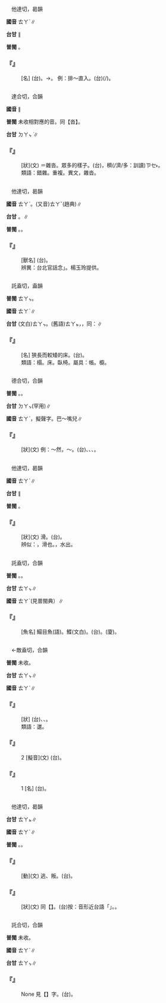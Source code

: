 
=={{ruby|闥|ㄊㄚˋ}}==

　他達切，曷韻

'''國音''' <rt>ㄊㄚˋ</rt>∥

'''台甘''' {{ruby|(文)|ㄊㄚㆵ}}∥

'''普閩''' {{ruby|(文)|ㄊㄚㆵ}}。

    

==='''『{{ruby|闥|ㄊㄚˋ}}』'''===
: [名] (台){{ruby|宮|ㄍㄧㆲ}}{{ruby|中|ㄉㄧㆲ}}{{ruby|小|ㄒㄧㄜˋ}}{{ruby|門|ㄇㆭˊ}}。→{{ruby|一|ㄧㆵ}}{{ruby|般|ㄅㄨㆩ}}{{ruby|丌|ㆤ}}{{ruby|門|ㄇㆭˊ}}。 例：排～直入。(台){{ruby|<mark>&#xffa58;</mark>|ㄙㄚㆶ}}{{ruby|一|ㄐㄧㆵ ͘}}{{ruby|下|·ㆤ˫}}{{ruby|著|ㄉㄧㄜㆷ}}(/{{ruby|都|ㄉㄜ˫}}){{ruby|入|ㆢㄧㆴ ͘}}{{ruby|/|ㄌㄧㆴ}}{{ruby|去|ㄎㄧ˪}}。
    

=={{ruby|遝|ㄊㄚˋ}}==

　達合切，合韻

'''國音''' {{ruby|(文)|ㄊㄚˋ}}∥

'''普閩''' 未收相對應的音。同【沓】。

'''台甘''' <rt>ㄉㄚㆴ ͘</rt>∥

    

==='''『{{ruby|雜|ㄗㄚˊ}}{{ruby|遝|ㄊㄚˋ}}』'''===
: [狀](文) ＝雜沓。眾多的樣子。(台){{ruby|雜|ㄗㄚㆴ ͘}}{{ruby|沓|ㄉㄚㆴ ͘}}，{{ruby|真|ㄐㄧㄣ}}穧(/濟/多：訓讀)<rt>ㄗㆤ˫</rt>{{ruby|/|ㄗㄨㆤ˫}}。
:類語：錯雜。重複。異文，雜沓。
:
    

=={{ruby|獺|ㄊㄚˋ}}==

　他達切，曷韻

'''國音''' <rt>ㄊㄚˋ</rt>。(又音)<rt>ㄊㄚˇ</rt>(趙典)∥

'''台甘''' {{ruby|(文)|ㄊㄚㆵ}}。{{ruby|(語)|ㄊㄨㄚㆷ}}∥

'''普閩''' {{ruby|(文)|ㄊㄚㆵ}}。{{ruby|(白)|ㄊㄚㆷ}}{{ruby|。|ㄊㄨㄚㆷ}}。

    

==='''『{{ruby|獺|ㄊㄚˋ}}』'''===
: [獸名] (台){{ruby|水|ㄗㄨㄧˋ}}{{ruby|獺|ㄊㄨㄚㆷ}}。
:辨異：台北官話念{{ruby|「|ㄌㄞˋ}}」。楊玉玲提供。
:
    

=={{ruby|榻|ㄊㄚˋ}}==

　託盍切，盍韻

'''普閩''' <rt>ㄊㄚㆴ</rt>。

'''國音''' <rt>ㄊㄚˋ</rt>∥

'''台甘''' (文白)<rt>ㄊㄚㆴ</rt>。(舊語)<rt>ㄊㄚㆵ</rt>，{{ruby|筆|ㄅㄧㆵ}}{{ruby|榻|ㄊㄚㆴ}}，同：{{ruby|筆|ㄅㄧㆵ}}{{ruby|錔|ㄊㄚㆴ}}∥

    

==='''『{{ruby|榻|ㄊㄚˋ}}』'''===
: [名] 狹長而較矮的床。(台){{ruby|古|ㄍㆦˋ}}{{ruby|早|ㄗㄚˋ}}{{ruby|眠|ㆠㄧㄣˊ}}{{ruby|床|ㄘㆭˊ}}{{ruby|叫|ㄍㄧㄜ˪}}{{ruby|做|ㄗㄨㆤ˪}}{{ruby|/|ㄗㄜ˪}}{{ruby|榻|ㄊㄚㆴ}}。
:類語：榻。床。臥椅。屬具：帳。櫥。
:
    

=={{ruby|嗒|ㄊㄚˋ}}==

　德合切，合韻

'''普閩''' {{ruby|(文)|ㄉㄚㆴ}}{{ruby|、|ㄊㄚㆴ}}。{{ruby|(語)|ㄉㄚㆷ}}{{ruby|、|ㄊㄚㆷ}}。

'''台甘''' <rt>ㄉㄚㆴ</rt>{{ruby|/|ㄊㄚㆴ}}(罕用)∥

'''國音''' <rt>ㄊㄚˋ</rt>{{ruby|。|ㄉㄚ}}，擬聲字{{ruby|。|ㄉㄚˊ}}{{ruby|。|ㄉㄚ}}。巴～嘴兒∥

    

==='''『{{ruby|嗒|ㄊㄚˋ}}』'''===
: [狀](文) 例：～然，～{{ruby|喪|ㄙㄤˋ}}。(台){{ruby|嗒|ㄊㄚㆴ}}{{ruby|然|ㆢㄧㄢˊ}}{{ruby|/|ㄌㄧㄢˊ}}、{{ruby|頹|ㄉㄨㆤˊ}}{{ruby|喪|ㄙㆲ˪}}、{{ruby|懊|ㄠ˪}}{{ruby|惱|ㄋㄠˋ}}、{{ruby|失|ㄒㄧㆵ}}{{ruby|意|ㄧ˪}}{{ruby|丌|ㆤ}}{{ruby|款|ㄎㄨㄢˋ}}。
    

=={{ruby|<mark>&#xf9cf9;</mark>|ㄊㄚˋ}}==

　他達切，曷韻

'''國音''' <rt>ㄊㄚˋ</rt>∥

'''台甘''' {{ruby|(文)|ㄊㄚㆵ}}∥

'''普閩''' {{ruby|(文)|ㄊㄚㆵ}}。

    

==='''『{{ruby|<mark>&#xf9cf9;</mark>|ㄊㄚˋ}}』'''===
: [狀](文) 滑{{ruby|榴|·ㄌㄧㄡˊ}}。(台){{ruby|滑|ㄍㄨㆵ ͘}}{{ruby|溜|ㄌㄧㄨ˪}}{{ruby|( )|ㄒㄧㄨㆷ}}。
:辨似：{{ruby|<mark>&#xf9cf9;</mark>|ㄊㄚˋ}}，滑也。{{ruby|<mark>&#xffa6a;</mark>|ㄉㄚˊ}}，水出。
:
    

=={{ruby|鰨|ㄊㄚˋ}}==

　託盍切，合韻

'''普閩''' {{ruby|(文)|ㄊㄚㆴ}}。{{ruby|(白)|ㄊㄚㆷ}}。

'''台甘''' <rt>ㄊㄚㆴ</rt>∥

'''國音''' <rt>ㄊㄚˋ</rt>{{ruby|。|ㄊㄚˇ}}(見普閩典）∥

    

==='''『{{ruby|鰨|ㄊㄚˋ}}』'''===
: [魚名] 鰨目魚(語)。鰈(文白)。(台){{ruby|獺|ㄊㄨㄚㆷ}}{{ruby|紗|ㄙㆤ}}{{ruby|魚|ㄏㄧˊ}}{{ruby|/|ㄏㄨˊ}}。(廈){{ruby|鰨|ㄊㄚㆷ}}{{ruby|紗|ㄙㆤ}}。
    

=={{ruby|闒|ㄊㄚˋ}}==

　←敵盍切，合韻

'''普閩''' 未收。

'''台甘''' <rt>ㄊㄚㆴ</rt>∥

'''國音''' <rt>ㄊㄚˋ</rt>∥

    

==='''『{{ruby|闒|ㄊㄚˋ}}{{ruby|茸|ㄖㄨㄥˇ}}』'''===
: [狀] (台){{ruby|形|ㄏㄧㄥˊ}}{{ruby|容|ㄧㆲˊ}}{{ruby|人|ㄌㄤˊ}}{{ruby|戇|ㆣㆲ˫}}、{{ruby|頇|ㄏㆰˊ}}{{ruby|顢|ㆠㄢ˫}}、{{ruby|下|ㄏㄚ˫}}{{ruby|賤|ㄐㄧㄢ˫}}。
:類語：邋{{ruby|遢|ㄊㄚˋ}}。
:
    

==='''『{{ruby|闒|ㄊㄚˋ}}』'''===
:2  [擬音](文) (台){{ruby|鐘|ㄐㄧㄥ}}{{ruby|鼓|ㄍㆦˋ}}{{ruby|丌|ㆤ}}{{ruby|聲|ㄒㄧㆩ}}。
    

==='''『{{ruby|闒|ㄊㄚˋ}}』'''===
:1  [名] (台){{ruby|樓|ㄌㄠˊ}}{{ruby|頂|ㄉㄧㄥˋ}}{{ruby|丌|ㆤ}}{{ruby|門|ㄇㆭˊ}}。
    

=={{ruby|<mark>&#xf9758;</mark>|ㄊㄚˋ}}==

　他達切，曷韻

'''台甘''' <rt>ㄊㄚㆵ</rt>∥

'''國音''' <rt>ㄊㄚˋ</rt>∥

'''普閩''' {{ruby|(文)|ㄊㄚㆵ}}。{{ruby|(白)|ㄊㄚㆷ}}{{ruby|、|ㄉㄚㆵ ͘}}。

    

==='''『{{ruby|<mark>&#xf9758;</mark>|ㄊㄚˋ}}』'''===
: [動](文) 逃、叛。(台){{ruby|走|ㄗㄠˋ}}{{ruby|離|ㄌㄧ˫}}{{ruby|開|ㄎㄨㄧ}}。
    

==='''『{{ruby|佻|ㄊㄧㄠ}}{{ruby|<mark>&#xf9758;</mark>|ㄊㄚˋ}}』'''===
: [狀](文) 同【{{ruby|挑|ㄊㄠ}}{{ruby|達|ㄊㄚˋ}}】。(台)按：音形近台語「{{ruby|跳|ㄊㄧㄠ˪}}{{ruby|塔|ㄊㄚㆷ}}」。{{ruby|意|ㄧ˪}}{{ruby|思|ㄙㄨ˪}}{{ruby|是|ㄒㄧ˫}}{{ruby|<mark>&#xffb51;</mark>|ㆣㄧㄣˋ}}{{ruby|仔|ㄚ}}{{ruby|活|ㄏㄨㄚㆵ ͘}}{{ruby|潑|ㄆㄨㄚㆷ}}。
    

=={{ruby|鞳|ㄊㄚˋ}}==

　託合切，合韻

'''普閩''' 未收。

'''國音''' <rt>ㄊㄚˋ</rt>∥

'''台甘''' <rt>ㄊㄚㆴ</rt>∥

    

==='''『{{ruby|<mark>&#xf975a;</mark>|ㄊㄤ}}{{ruby|鞳|ㄊㄚˋ}}』'''===
: None 見【{{ruby|<mark>&#xf975a;</mark>|ㄊㄤ}}】字。(台){{ruby|鐘|ㄐㄧㄥ}}{{ruby|鼓|ㄍㆦˋ}}{{ruby|聲|ㄒㄧㆩ}}。
    
